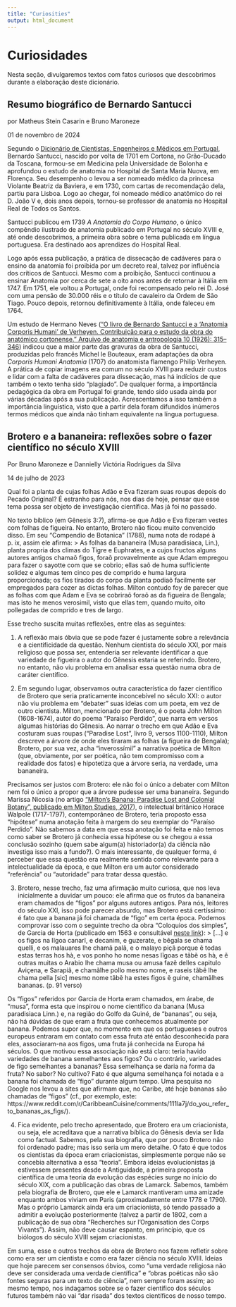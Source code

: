 ```yaml
---
title: "Curiosities"
output: html_document
---
```


# Curiosidades
Nesta seção, divulgaremos textos com fatos curiosos que descobrimos durante a elaboração deste dicionário.

<div id="bioSantucci"></div>

## Resumo biográfico de Bernardo Santucci
por Matheus Stein Casarin e Bruno Maroneze

01 de novembro de 2024

Segundo o [Dicionário de Cientistas, Engenheiros e Médicos em Portugal](https://dicionario.ciuhct.org/santucci-bernardo/), Bernardo Santucci, nascido por volta de 1701 em Cortona, no Grão-Ducado da Toscana, formou-se em Medicina pela Universidade de Bolonha e aprofundou o estudo de anatomia no Hospital de Santa Maria Nuova, em Florença. Seu desempenho o levou a ser nomeado médico da princesa Violante Beatriz da Baviera, e em 1730, com cartas de recomendação dela, partiu para Lisboa. Logo ao chegar, foi nomeado médico anatômico do rei D. João V e, dois anos depois, tornou-se professor de anatomia no Hospital Real de Todos os Santos.

Santucci publicou em 1739 *A Anatomia do Corpo Humano*, o único compêndio ilustrado de anatomia publicado em Portugal no século XVIII e, até onde descobrimos, a primeira obra sobre o tema publicada em língua portuguesa. Era destinado aos aprendizes do Hospital Real.

Logo após essa publicação, a prática de dissecação de cadáveres para o ensino da anatomia foi proibida por um decreto real, talvez por influência dos críticos de Santucci. Mesmo com a proibição, Santucci continuou a ensinar Anatomia por cerca de sete a oito anos antes de retornar à Itália em 1747. Em 1751, ele voltou a Portugal, onde foi recompensado pelo rei D. José com uma pensão de 30.000 réis e o título de cavaleiro da Ordem de São Tiago. Pouco depois, retornou definitivamente à Itália, onde faleceu em 1764.

Um estudo de Hermano Neves ([“O livro de Bernardo Santucci e a ‘Anatomia Corporis Humani’ de Verheyen. Contribuição para o estudo da obra do anatómico cortonense.” Arquivo de anatomia e antropologia 10 (1926): 315–346](https://publikationen.ub.uni-frankfurt.de/opus4/frontdoor/deliver/index/docId/13946/file/E001880973.pdf)) indicou que a maior parte das gravuras da obra de Santucci, produzidas pelo francês Michel le Bouteaux, eram adaptações da obra *Corporis Humani Anatomia* (1707) do anatomista flamengo Philip Verheyen. A prática de copiar imagens era comum no século XVIII para reduzir custos e lidar com a falta de cadáveres para dissecação, mas há indícios de que também o texto tenha sido “plagiado”. De qualquer forma, a importância pedagógica da obra em Portugal foi grande, tendo sido usada ainda por várias décadas após a sua publicação. Acrescentamos a isso também a importância linguística, visto que a partir dela foram difundidos inúmeros termos médicos que ainda não tinham equivalente na língua portuguesa.

<div id="BroteroBananeira"></div>

## Brotero e a bananeira: reflexões sobre o fazer científico no século XVIII
Por Bruno Maroneze e Dannielly Victória Rodrigues da Silva

14 de julho de 2023

Qual foi a planta de cujas folhas Adão e Eva fizeram suas roupas depois do Pecado Original? É estranho para nós, nos dias de hoje, pensar que esse tema possa ser objeto de investigação científica. Mas já foi no passado.

No texto bíblico (em Gênesis 3:7), afirma-se que Adão e Eva fizeram vestes com folhas de figueira. No entanto, Brotero não ficou muito convencido disso. Em seu “Compendio de Botanica” (1788), numa nota de rodapé à p. ix, assim ele afirma:
> As folhas da bananeira (Musa paradisiaca, Lin.), planta propria dos climas do Tigre e Euphrates, e a cujos fructos alguns autores antigos chamaõ figos, foraõ provavelmente as que Adam empregou para fazer o sayotte com que se cobrio; ellas saõ de huma sufficiente solidez e algumas tem cinco pes de comprido e huma largura proporcionada; os fios tirados do corpo da planta podiaõ facilmente ser empregados para cozer as dictas folhas. Milton contudo foy de parecer que as folhas com que Adam e Eva se cobriraõ foraõ as da figueira de Bengala; mas isto he menos verosimil, visto que ellas tem, quando muito, oito pollegadas de comprido e tres de largo.

Esse trecho suscita muitas reflexões, entre elas as seguintes:

1. A reflexão mais óbvia que se pode fazer é justamente sobre a relevância e a cientificidade da questão. Nenhum cientista do século XXI, por mais religioso que possa ser, entenderia ser relevante identificar a que variedade de figueira o autor do Gênesis estaria se referindo. Brotero, no entanto, não viu problema em analisar essa questão numa obra de caráter científico.

2. Em segundo lugar, observamos outra característica do fazer científico de Brotero que seria praticamente inconcebível no século XXI: o autor não viu problema em “debater” suas ideias com um poeta, em vez de outro cientista. Milton, mencionado por Brotero, é o poeta John Milton (1608-1674), autor do poema “Paraíso Perdido”, que narra em versos algumas histórias do Gênesis. Ao narrar o trecho em que Adão e Eva costuram suas roupas (“Paradise Lost”, livro 9, versos 1100-1110), Milton descreve a árvore de onde eles tiraram as folhas (a figueira de Bengala); Brotero, por sua vez, acha “inverossímil” a narrativa poética de Milton (que, obviamente, por ser poética, não tem compromisso com a realidade dos fatos) e hipotetiza que a árvore seria, na verdade, uma bananeira.

Precisamos ser justos com Brotero: ele não foi o único a debater com Milton nem foi o único a propor que a árvore pudesse ser uma bananeira. Segundo Marissa Nicosia (no artigo [“Milton’s Banana: Paradise Lost and Colonial Botany”, publicado em Milton Studies, 2017](https://muse.jhu.edu/pub/2/article/685423)), o intelectual britânico Horace Walpole (1717-1797), contemporâneo de Brotero, teria proposto essa “hipótese” numa anotação feita à margem do seu exemplar do “Paraíso Perdido”. Não sabemos a data em que essa anotação foi feita e não temos como saber se Brotero já conhecia essa hipótese ou se chegou a essa conclusão sozinho (quem sabe algum(a) historiador(a) da ciência não investiga isso mais a fundo?). O mais interessante, de qualquer forma, é perceber que essa questão era realmente sentida como relevante para a intelectualidade da época, e que Milton era um autor considerado “referência” ou “autoridade” para tratar dessa questão.

3. Brotero, nesse trecho, faz uma afirmação muito curiosa, que nos leva inicialmente a duvidar um pouco: ele afirma que os frutos da bananeira eram chamados de “figos” por alguns autores antigos. Para nós, leitores do século XXI, isso pode parecer absurdo, mas Brotero está certíssimo: é fato que a banana já foi chamada de “figo” em certa época. Podemos comprovar isso com o seguinte trecho da obra “Coloquios dos simples”, de Garcia de Horta (publicado em 1563 e consultável [neste link](https://digitarq.arquivos.pt/details?id=4614066)):
> [...] e os figos na lĩgoa canarĩ, e decanim, e guzerate, e bẽgala se chama quelli, e os malauares lhe chamã palã, e o malayo piçã porque ẽ todas estas terras hos hà, e vos ponho ho nome nesas lĩgoas e tãbẽ os hà, e ẽ outras muitas o Arabio lhe chama musa ou amusa fazẽ delles capitulo Aviçena, e Sarapiã, e chamãlhe pollo mesmo nome, e raseis tãbẽ lhe chama pella [sic] mesmo nome tãbẽ ha estes figos ẽ guine, chamãlhes bananas. (p. 91 verso)

Os “figos” referidos por Garcia de Horta eram chamados, em árabe, de “musa”, forma esta que inspirou o nome científico da banana (Musa paradisiaca Linn.) e, na região do Golfo da Guiné, de “bananas”, ou seja, não há dúvidas de que eram a fruta que conhecemos atualmente por banana. Podemos supor que, no momento em que os portugueses e outros europeus entraram em contato com essa fruta até então desconhecida para eles, associaram-na aos figos, uma fruta já conhecida na Europa há séculos. O que motivou essa associação não está claro: teria havido variedades de banana semelhantes aos figos? Ou o contrário, variedades de figo semelhantes a bananas? Essa semelhança se daria na forma da fruta? No sabor? No cultivo? Fato é que alguma semelhança foi notada e a banana foi chamada de “figo” durante algum tempo. Uma pesquisa no Google nos levou a sites que afirmam que, no Caribe, até hoje bananas são chamadas de “figos” (cf., por exemplo, este: https://www.reddit.com/r/CaribbeanCuisine/comments/111la7j/do_you_refer_to_bananas_as_figs/).

4. Fica evidente, pelo trecho apresentado, que Brotero era um criacionista, ou seja, ele acreditava que a narrativa bíblica do Gênesis devia ser lida como factual. Sabemos, pela sua biografia, que por pouco Brotero não foi ordenado padre; mas isso seria um mero detalhe. O fato é que todos os cientistas da época eram criacionistas, simplesmente porque não se concebia alternativa a essa “teoria”. Embora ideias evolucionistas já estivessem presentes desde a Antiguidade, a primeira proposta científica de uma teoria da evolução das espécies surge no início do século XIX, com a publicação das obras de Lamarck. Sabemos, também pela biografia de Brotero, que ele e Lamarck mantiveram uma amizade enquanto ambos viviam em Paris (aproximadamente entre 1778 e 1790). Mas o próprio Lamarck ainda era um criacionista, só tendo passado a admitir a evolução posteriormente (talvez a partir de 1802, com a publicação de sua obra “Recherches sur l’Organisation des Corps Vivants”). Assim, não deve causar espanto, em princípio, que os biólogos do século XVIII sejam criacionistas.

Em suma, esse e outros trechos da obra de Brotero nos fazem refletir sobre como era ser um cientista e como era fazer ciência no século XVIII. Ideias que hoje parecem ser consensos óbvios, como “uma verdade religiosa não deve ser considerada uma verdade científica” e “obras poéticas não são fontes seguras para um texto de ciência”, nem sempre foram assim; ao mesmo tempo, nos indagamos sobre se o fazer científico dos séculos futuros também não vai “dar risada” dos textos científicos de nosso tempo.